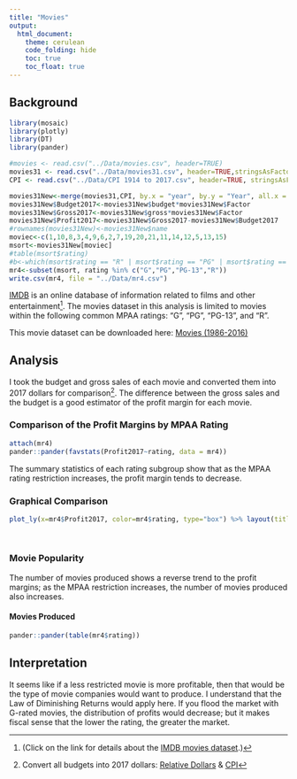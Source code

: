 ---
title: "Movies"
output: 
  html_document:
    theme: cerulean
    code_folding: hide
    toc: true
    toc_float: true
---
## Background
```{r, include=FALSE}
library(mosaic)
library(plotly)
library(DT)
library(pander)
```

```{r}

#movies <- read.csv("../Data/movies.csv", header=TRUE)
movies31 <- read.csv("../Data/movies31.csv", header=TRUE,stringsAsFactors = FALSE)
CPI <- read.csv("../Data/CPI 1914 to 2017.csv", header=TRUE, stringsAsFactors = FALSE)

movies31New<-merge(movies31,CPI, by.x = "year", by.y = "Year", all.x = TRUE)
movies31New$Budget2017<-movies31New$budget*movies31New$Factor
movies31New$Gross2017<-movies31New$gross*movies31New$Factor
movies31New$Profit2017<-movies31New$Gross2017-movies31New$Budget2017
#rownames(movies31New)<-movies31New$name
moviec<-c(1,10,8,3,4,9,6,2,7,19,20,21,11,14,12,5,13,15)
msort<-movies31New[moviec]
#table(msort$rating)
#b<-which(msort$rating == "R" | msort$rating == "PG" | msort$rating == "PG-13" | msort$rating == "G")
mr4<-subset(msort, rating %in% c("G","PG","PG-13","R"))
write.csv(mr4, file = "../Data/mr4.csv")
```
[IMDB](WWW.imdb.com) is an online database of information related to films and other entertainment[^1].  The movies dataset in this analysis is limited to movies within the following common MPAA ratings: "G", "PG", "PG-13", and "R".

This movie dataset can be downloaded here: [Movies (1986-2016)](https://webmailbyui-my.sharepoint.com/:x:/g/personal/harmkenn_byui_edu/EY_ZxGymiBJLr2iL1tbNu1IBVOYSVvwBEVQHNMuNTXYsKQ?e=jIdGXM)

## Analysis
I took the budget and gross sales of each movie and converted them into 2017 dollars for comparison[^2]. The difference between the gross sales and the budget is a good estimator of the profit margin for each movie.

### Comparison of the Profit Margins by MPAA Rating

```{r}
attach(mr4)
pander::pander(favstats(Profit2017~rating, data = mr4))
```
The summary statistics of each rating subgroup show that as the MPAA rating restriction increases, the profit margin tends to decrease.

### Graphical Comparison
```{r}

plot_ly(x=mr4$Profit2017, color=mr4$rating, type="box") %>% layout(title="Distribution of Profit Margins for Movies 1986-2016\n Grouped by MPAA Rating")
  
  

```

### Movie Popularity
The number of movies produced shows a reverse trend to the profit margins; as the MPAA restriction increases, the number of movies produced also increases.

#### Movies Produced
```{r}
pander::pander(table(mr4$rating))
```
## Interpretation
It seems like if a less restricted movie is more profitable, then that would be the type of movie companies would want to produce. I understand that the Law of Diminishing Returns would apply here. If you flood the market with G-rated movies, the distribution of profits would decrease; but it makes fiscal sense that the lower the rating, the greater the market.


[^1]: (Click on the link for details about the [IMDB movies dataset](https://www.kaggle.com/danielgrijalvas/movies/data).)
  
[^2]: Convert all budgets into 2017 dollars: [Relative Dollars](https://www.measuringworth.com/uscompare) &        [CPI](https://www.saving.org/inflation/inflation.php?amount=100&year=1920)






